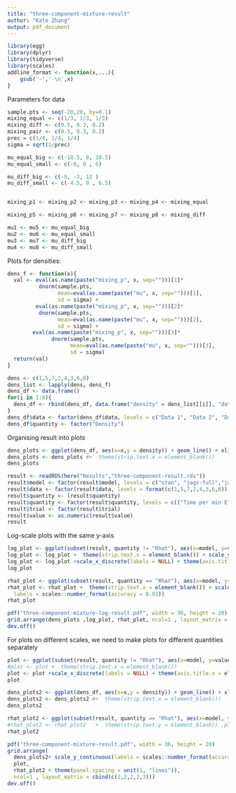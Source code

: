 ```yaml
---
title: "three-component-mixture-result"
author: "Kate Zhang"
output: pdf_document
---
```


```r
library(egg)
library(dplyr)
library(tidyverse)
library(scales)
addline_format <- function(x,...){
    gsub('-','-\n',x)
}
```
Parameters for data
```r
sample.pts <- seq(-20,20, by=0.1)
mixing_equal <- c(1/3, 1/3, 1/3)
mixing_diff <- c(0.5, 0.3, 0.2)
mixing_pair <- c(0.5, 0.3, 0.2)
prec = c(1/4, 1/4, 1/4)
sigma = sqrt(1/prec)

mu_equal_big <- c(-10.5, 0, 10.5)
mu_equal_small <- c(-6, 0 , 6)

mu_diff_big <- c(-9, -3, 12 )
mu_diff_small <- c(-4.5, 0 , 6.5)


mixing_p1 <- mixing_p2 <- mixing_p3 <- mixing_p4 <- mixing_equal

mixing_p5 <- mixing_p6 <- mixing_p7 <- mixing_p8 <- mixing_diff

mu1 <- mu5 <- mu_equal_big
mu2 <- mu6 <- mu_equal_small
mu3 <- mu7 <- mu_diff_big
mu4 <- mu8 <- mu_diff_small


```

Plots for densities:

```r
dens_f <- function(x){
  val <- eval(as.name(paste("mixing_p", x, sep="")))[1]*
          dnorm(sample.pts,  
                mean=eval(as.name(paste("mu", x, sep="")))[1], 
                sd = sigma) + 
         eval(as.name(paste("mixing_p", x, sep="")))[2]*
          dnorm(sample.pts, 
                mean=eval(as.name(paste("mu", x, sep="")))[2], 
                sd = sigma) +
        eval(as.name(paste("mixing_p", x, sep="")))[3]*
              dnorm(sample.pts, 
                    mean=eval(as.name(paste("mu", x, sep="")))[3], 
                    sd = sigma)
  return(val)
}

dens <- c(1,5,7,2,4,3,6,8)
dens_list <- lapply(dens, dens_f)
dens_df <- data.frame()
for(i in 1:8){
  dens_df <- rbind(dens_df, data.frame("density" = dens_list[[i]], "data"=rep(paste("Data", i), length(sample.pts)), "x"=sample.pts))
}
dens_df$data <- factor(dens_df$data, levels = c("Data 1", "Data 2", "Data 3", "Data 4","Data 5", "Data 6", "Data 7", "Data 8"))
dens_df$quantity <- factor("Density")
```

Organising result into plots 
```r
dens_plots <- ggplot(dens_df, aes(x=x,y = density)) + geom_line() + xlim(c(-20, 20)) + facet_grid(quantity~data, scales='free_y', labeller = label_wrap_gen(multi_line=FALSE)) + theme_bw()  + theme(text = element_text(size=20))
dens_plots <- dens_plots #+  theme(strip.text.x = element_blank())
dens_plots
```
```r
result <- readRDS(here("Results","three-component-result.rds"))
result$model <- factor(result$model, levels = c("stan", "jags-full","jags-marg-inbuilt", "jags-marg", "jags-full-restricted"))
result$data <- factor(result$data, levels = format(c(1,5,7,2,4,3,6,8)), labels = c("Data 1","Data 2","Data 3","Data 4","Data 5","Data 6","Data 7","Data 8"))
result$quantity <- (result$quantity)
result$quantity <- factor(result$quantity, levels = c(("Time per min Effective Sample"), "Computation Time",( "Min Effective Sample Size"), "Rhat"))
result$trial <- factor(result$trial)
result$value <- as.numeric(result$value)
result
```


Log-scale plots with the same y-axis
```r
log_plot <- ggplot(subset(result, quantity != "Rhat"), aes(x=model, y=value, group=model)) +  geom_boxplot() + facet_grid(quantity~data, scales='free') + theme(strip.placement = "outside") + theme_bw() + theme(text = element_text(size=20)) + scale_x_discrete(labels=addline_format(c("stan", "jags-full","jags-marg-inbuilt", "jags-marg", "jags-full-restricted"))) 
log_plot <- log_plot +  theme(strip.text.x = element_blank()) + scale_y_log10(breaks = trans_breaks("log10", function(x) 10^x), labels = trans_format("log10", math_format(10^.x)))
log_plot <- log_plot +scale_x_discrete(labels = NULL) + theme(axis.title.x = element_blank())
log_plot
```

```r
rhat_plot <- ggplot(subset(result, quantity == "Rhat"), aes(x=model, y=value, group=model)) +  geom_point()+ facet_grid(quantity~data, scales='free_y', labeller = label_wrap_gen(multi_line=FALSE)) + theme(strip.placement = "outside") + theme_bw() + theme(text = element_text(size=20)) + scale_x_discrete(labels=addline_format(c("stan", "jags-full","jags-marg-inbuilt", "jags-marg", "jags-full-restricted"))) +geom_hline(yintercept = 1.1)
rhat_plot <- rhat_plot +  theme(strip.text.x = element_blank()) + scale_y_continuous(
  labels = scales::number_format(accuracy = 0.01))
rhat_plot
```

```r
pdf("three-component-mixture-log-result.pdf", width = 36, height = 20)
grid.arrange(dens_plots ,log_plot, rhat_plot, ncol=1 , layout_matrix = cbind(c(1,2,2,2,3)))
dev.off()
```

For plots on different scales, we need to make plots for different quantities separately
```r
plot <- ggplot(subset(result, quantity != "Rhat"), aes(x=model, y=value, group=model)) +  geom_boxplot() + facet_wrap(quantity~data, scales='free_y', ncol=8) + theme(strip.placement = "outside") + theme_bw() + theme(text = element_text(size=20)) + scale_x_discrete(labels=addline_format(c("stan", "jags-full","jags-marg-inbuilt", "jags-marg", "jags-full-restricted"))) 
#plot <- plot +  theme(strip.text.x = element_blank()) 
plot <- plot +scale_x_discrete(labels = NULL) + theme(axis.title.x = element_blank())
plot
```


```r
dens_plots2 <- ggplot(dens_df, aes(x=x,y = density)) + geom_line() + xlim(c(-20, 20)) + facet_wrap(quantity~data, scales='free',ncol=8) + theme_bw()  + theme(text = element_text(size=20)) 
dens_plots2 <- dens_plots2 #+  theme(strip.text.x = element_blank())
dens_plots2
```


```r
rhat_plot2 <- ggplot(subset(result, quantity == "Rhat"), aes(x=model, y=value, group=model)) +  geom_point()+ facet_wrap(quantity~data, scales='free', ncol=8) + theme_bw() + theme(text = element_text(size=20)) + scale_x_discrete(labels=addline_format(c("stan", "jags-full","jags-marg-inbuilt", "jags-marg", "jags-full-restricted"))) + geom_hline(yintercept = 1.1)#+ label_value(labels, multi_line = TRUE)
#rhat_plot2 <- rhat_plot2   +  theme(strip.text.y = element_blank() ,plot.margin = unit(c(ub, rl, ub, rl), "cm") )  
rhat_plot2
```


```r
pdf("three-component-mixture-result.pdf", width = 36, height = 20)
grid.arrange(
  dens_plots2+ scale_y_continuous(labels = scales::number_format(accuracy = 0.001), limits = c(0,0.11)),
  plot,
  rhat_plot2 + theme(panel.spacing = unit(1, "lines")),
  ncol=1 , layout_matrix = cbind(c(1,2,2,2,3)))
dev.off()
```